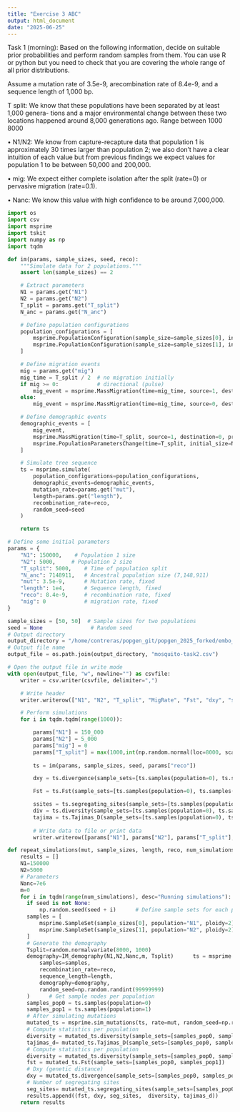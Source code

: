 ```yaml
---
title: "Exercise 3 ABC"
output: html_document
date: "2025-06-25"
---
```


Task 1 (morning): Based on the following information, decide on suitable prior probabilities
and perform random samples from them. You can use R or python but you need to check that
you are covering the whole range of all prior distributions. 

Assume a mutation rate of 3.5e-9, arecombination rate of 8.4e-9, and a sequence length of 1,000 bp.

T split: We know that these populations have been separated by at least 1,000 genera-
tions and a major environmental change between these two locations happened around 8,000
generations ago. Range between 1000 8000


• N1/N2: We know from capture-recapture data that population 1 is approximately 30 times
larger than population 2; we also don’t have a clear intuition of each value but from previous
findings we expect values for population 1 to be between 50,000 and 200,000.

• mig: We expect either complete isolation after the split (rate=0) or pervasive migration
(rate=0.1).

• Nanc: We know this value with high confidence to be around 7,000,000.


```python
import os
import csv
import msprime
import tskit
import numpy as np
import tqdm
```

```python
def im(params, sample_sizes, seed, reco):
    """Simulate data for 2 populations."""
    assert len(sample_sizes) == 2

    # Extract parameters
    N1 = params.get("N1")
    N2 = params.get("N2")
    T_split = params.get("T_split")
    N_anc = params.get("N_anc")

    # Define population configurations
    population_configurations = [
        msprime.PopulationConfiguration(sample_size=sample_sizes[0], initial_size=N1),
        msprime.PopulationConfiguration(sample_size=sample_sizes[1], initial_size=N2)
    ]

    # Define migration events
    mig = params.get("mig")
    mig_time = T_split / 2  # no migration initially
    if mig >= 0:            # directional (pulse)
        mig_event = msprime.MassMigration(time=mig_time, source=1, destination=0, proportion=abs(mig)) # migration from pop 1 into pop 0 (back in time)
    else:
        mig_event = msprime.MassMigration(time=mig_time, source=0, destination=1, proportion=abs(mig)) # migration from pop 0 into pop 1 (back in time)

    # Define demographic events
    demographic_events = [
        mig_event,
        msprime.MassMigration(time=T_split, source=1, destination=0, proportion=1.0), # move all in deme 1 to deme 0
        msprime.PopulationParametersChange(time=T_split, initial_size=N_anc, population_id=0) # change to ancestral size
    ]

    # Simulate tree sequence
    ts = msprime.simulate(
        population_configurations=population_configurations,
        demographic_events=demographic_events,
        mutation_rate=params.get("mut"),
        length=params.get("length"),
        recombination_rate=reco,
        random_seed=seed
    )

    return ts
```

```python
# Define some initial parameters
params = {
    "N1": 150000,    # Population 1 size 
    "N2": 5000,     # Population 2 size 
    "T_split": 5000,    # Time of population split
    "N_anc": 7148911,   # Ancestral population size (7,148,911)
    "mut": 3.5e-9,      # Mutation rate, fixed
    "length": 1e4,      # Sequence length, fixed
    "reco": 8.4e-9,     # recombination rate, fixed
    "mig": 0            # migration rate, fixed
}
```



```python
sample_sizes = [50, 50]  # Sample sizes for two populations
seed = None               # Random seed
# Output directory
output_directory = "/home/contreras/popgen_git/popgen_2025_forked/embo_popgen_2025_master-/personal_files/"
# Output file name
output_file = os.path.join(output_directory, "mosquito-task2.csv")

# Open the output file in write mode
with open(output_file, "w", newline="") as csvfile:
    writer = csv.writer(csvfile, delimiter=",")

    # Write header
    writer.writerow(["N1", "N2", "T_split", "MigRate", "Fst", "dxy", "segsites1", "segsites2", "pi1", "pi2", "tajima1", "tajima2"])

    # Perform simulations
    for i in tqdm.tqdm(range(1000)):

        params["N1"] = 150_000
        params["N2"] = 5_000
        params["mig"] = 0
        params["T_split"] = max(1000,int(np.random.normal(loc=8000, scale=2000, size=1)[0]))
                        
        ts = im(params, sample_sizes, seed, params["reco"])

        dxy = ts.divergence(sample_sets=[ts.samples(population=0), ts.samples(population=1)])

        Fst = ts.Fst(sample_sets=[ts.samples(population=0), ts.samples(population=1)])

        ssites = ts.segregating_sites(sample_sets=[ts.samples(population=0), ts.samples(population=1)])
        div = ts.diversity(sample_sets=[ts.samples(population=0), ts.samples(population=1)])
        tajima = ts.Tajimas_D(sample_sets=[ts.samples(population=0), ts.samples(population=1)])
    
        # Write data to file or print data
        writer.writerow([params["N1"], params["N2"], params["T_split"], params["mig"], Fst, dxy, ssites[0], ssites[1], div[0], div[1], tajima[0], tajima[1]])


```


```python
def repeat_simulations(mut, sample_sizes, length, reco, num_simulations, seed=None):
    results = []
    N1=150000
    N2=5000
    # Parameters
    Nanc=7e6
    m=0
    for i in tqdm(range(num_simulations), desc="Running simulations"):
      if seed is not None:
          np.random.seed(seed + i)      # Define sample sets for each population (e.g., 10 samples in N1, 10 in N2)
      samples = [
          msprime.SampleSet(sample_sizes[0], population="N1", ploidy=2),
          msprime.SampleSet(sample_sizes[1], population="N2", ploidy=2)
      ]
      # Generate the demography
      Tsplit=random.normalvariate(8000, 1000)
      demography=IM_demography(N1,N2,Nanc,m, Tsplit)      ts = msprime.sim_ancestry(
          samples=samples,
          recombination_rate=reco,
          sequence_length=length,
          demography=demography,
          random_seed=np.random.randint(99999999)
      )      # Get sample nodes per population
      samples_pop0 = ts.samples(population=0)
      samples_pop1 = ts.samples(population=1)
      # After simulating mutations
      mutated_ts = msprime.sim_mutations(ts, rate=mut, random_seed=np.random.randint(99999999))
      # Compute statistics per population
      diversity = mutated_ts.diversity(sample_sets=[samples_pop0, samples_pop1])
      tajimas_d= mutated_ts.Tajimas_D(sample_sets=[samples_pop0, samples_pop1])
      # Compute statistics per population
      diversity = mutated_ts.diversity(sample_sets=[samples_pop0, samples_pop1])      # Fst
      fst = mutated_ts.Fst(sample_sets=[samples_pop0, samples_pop1])
      # Dxy (genetic distance)
      dxy = mutated_ts.divergence(sample_sets=[samples_pop0, samples_pop1])
      # Number of segregating sites
      seg_sites= mutated_ts.segregating_sites(sample_sets=[samples_pop0, samples_pop1])
      results.append((fst, dxy, seg_sites,  diversity, tajimas_d))
    return results
  
```

